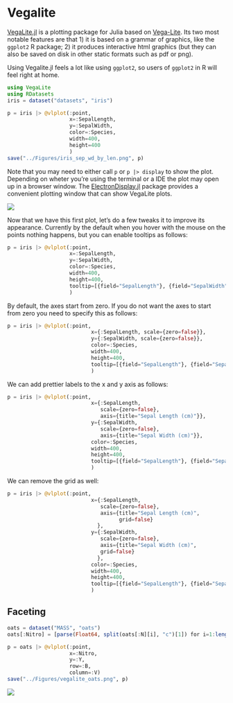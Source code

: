 # Vegalite {#vegalite}

[VegaLite.jl](https://github.com/fredo-dedup/VegaLite.jl) is a plotting package for Julia based on [Vega-Lite](https://vega.github.io/vega-lite/). Its two most notable features are that 1) it is based on a grammar of graphics, like the `ggplot2` R package; 2) it produces interactive html graphics (but they can also be saved on disk in other static formats such as pdf or png).

Using Vegalite.jl feels a lot like using `ggplot2`, so users of `ggplot2` in R will feel right at home.

```julia
using VegaLite
using RDatasets
iris = dataset("datasets", "iris")

p = iris |> @vlplot(:point,
                    x=:SepalLength,
                    y=:SepalWidth,
                    color=:Species,
                    width=400,
                    height=400
                    )
save("../Figures/iris_sep_wd_by_len.png", p)

```

Note that you may need to either call `p` or `p |> display` to show the plot. Depending on wheter you're using the terminal or a IDE the plot may open up in a browser window. The [ElectronDisplay.jl](https://github.com/queryverse/ElectronDisplay.jl) package provides a convenient plotting window that can show VegaLite plots.

![](../Figures/iris_sep_wd_by_len.png)


Now that we have this first plot, let's do a few tweaks it to improve its appearance. Currently by the default when you hover with the mouse on the points nothing happens, but you can enable tooltips as follows:

```julia
p = iris |> @vlplot(:point,
                    x=:SepalLength,
                    y=:SepalWidth,
                    color=:Species,
                    width=400,
                    height=400,
                    tooltip=[{field="SepalLength"}, {field="SepalWidth"}]
                    )
```

By default, the axes start from zero. If you do not want the axes to start from zero you need to specify this as follows:

```julia
p = iris |> @vlplot(:point,
                           x={:SepalLength, scale={zero=false}},
                           y={:SepalWidth, scale={zero=false}},
                           color=:Species,
                           width=400,
                           height=400,
                           tooltip=[{field="SepalLength"}, {field="SepalWidth"}]
                           )
```

We can add prettier labels to the x and y axis as follows:

```julia
p = iris |> @vlplot(:point,
                           x={:SepalLength, 
                              scale={zero=false},
                              axis={title="Sepal Length (cm)"}},
                           y={:SepalWidth, 
                              scale={zero=false},
                              axis={title="Sepal Width (cm)"}},
                           color=:Species,
                           width=400,
                           height=400,
                           tooltip=[{field="SepalLength"}, {field="SepalWidth"}]
                           )
```

We can remove the grid as well:

```julia
p = iris |> @vlplot(:point,
                           x={:SepalLength, 
                              scale={zero=false},
                              axis={title="Sepal Length (cm)",
                                    grid=false}
                             },
                           y={:SepalWidth, 
                              scale={zero=false},
                              axis={title="Sepal Width (cm)",
                              grid=false}
                             },
                           color=:Species,
                           width=400,
                           height=400,
                           tooltip=[{field="SepalLength"}, {field="SepalWidth"}]
                           )
```


## Faceting

```julia
oats = dataset("MASS", "oats")
oats[:Nitro] = [parse(Float64, split(oats[:N][i], "c")[1]) for i=1:length(oats[:N])]

p = oats |> @vlplot(:point,
                    x=:Nitro,
                    y=:Y,
                    row=:B,
                    column=:V)
save("../Figures/vegalite_oats.png", p)
```

![](../Figures/vegalite_oats.png)
